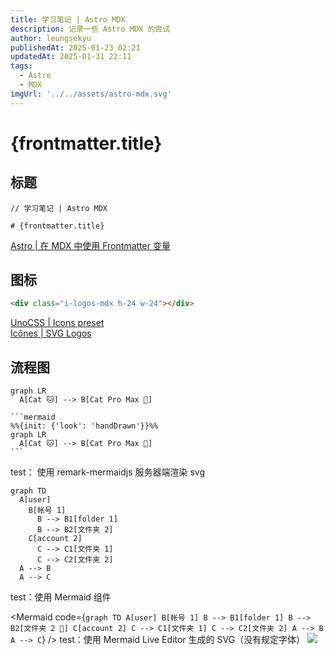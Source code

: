 ```yaml
---
title: 学习笔记 | Astro MDX
description: 记录一些 Astro MDX 的尝试
author: leungsekyu
publishedAt: 2025-01-23 02:21
updatedAt: 2025-01-31 22:11
tags:
  - Astro
  - MDX
imgUrl: '../../assets/astro-mdx.svg'
---
```



# {frontmatter.title}

## 标题

```mdx
// 学习笔记 | Astro MDX

# {frontmatter.title}
```

[Astro | 在 MDX 中使用 Frontmatter 变量](https://docs.astro.build/zh-cn/guides/integrations-guide/mdx/#%E5%9C%A8-mdx-%E4%B8%AD%E4%BD%BF%E7%94%A8-frontmatter-%E5%8F%98%E9%87%8F)

## 图标

<div class="i-logos-mdx h-24 w-24"></div>

```html
<div class="i-logos-mdx h-24 w-24"></div>
```

[UnoCSS | Icons preset](https://unocss.dev/presets/icons#icons-preset)  
[Icônes | SVG Logos](https://icones.js.org/collection/logos)

## 流程图

```mermaid
graph LR
  A[Cat 🐱] --> B[Cat Pro Max 🐯]
```

````mdx
```mermaid
%%{init: {'look': 'handDrawn'}}%%
graph LR
  A[Cat 🐱] --> B[Cat Pro Max 🐯]
```
````

test： 使用 remark-mermaidjs 服务器端渲染 svg

```mermaid
graph TD
  A[user]
    B[帐号 1]
      B --> B1[folder 1]
      B --> B2[文件夹 2]
    C[account 2]
      C --> C1[文件夹 1]
      C --> C2[文件夹 2]
  A --> B
  A --> C
```

test：使用 Mermaid 组件

<Mermaid
  code={`
graph TD
  A[user]
    B[帐号 1]
      B --> B1[folder 1]
      B --> B2[文件夹 2 🐯]
    C[account 2]
      C --> C1[文件夹 1]
      C --> C2[文件夹 2]
  A --> B
  A --> C
`}
/>
test：使用 Mermaid Live Editor 生成的 SVG（没有规定字体）
![](https://mermaid.ink/svg/pako:eNplkD1OAzEQha9iTb0pNuUWSMluSwUVdoqRPfsj1p6VYwuhKHVKqDgBZ-BHXIflHDhsCCjp3rzvaUbzNqDZEBTQeBxacV0pJ8RCxjX51V4KsZTj2-P48Cryg5EsMZtdiGUua-4N-XMyl19Pu8-Pl_H5XcwPsJSoNUcXjk7yfuJl_i-en8LzXYvpyJ8sIQNL3mJn0iebPVAQWrKkoEjSUI2xDwqyCfXMtxNp0ZnK451ToNw2rcEY-OreaSiCj5SB59i0UNTYr9MUB4OBqg5TW_Y3MqC7YbbHEJkusL-catXs6q6B7Tecgnfs)
